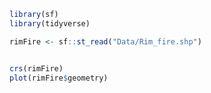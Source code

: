 ```r

library(sf)
library(tidyverse)

rimFire <- sf::st_read("Data/Rim_fire.shp")


crs(rimFire)
plot(rimFire$geometry)



```